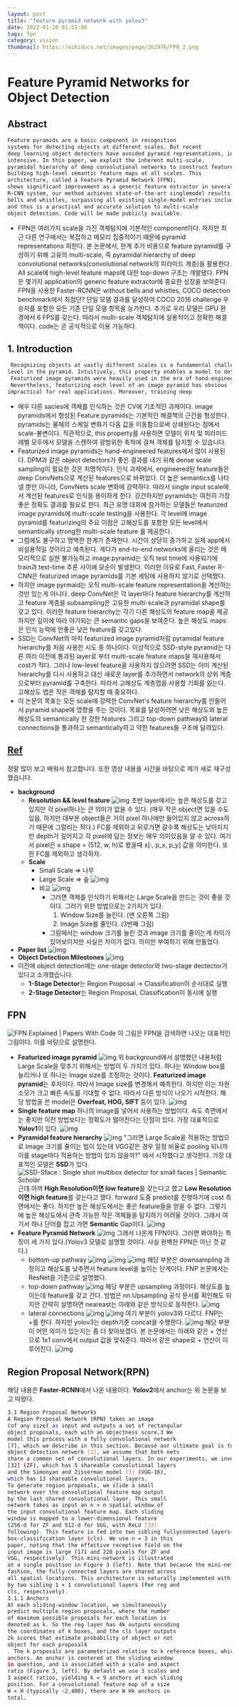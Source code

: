 ```yaml
---
layout: post
title: "feature pyramid network with yolov3"
date: 2022-01-20 01:55:00
tags: fpn
category: vision
thumbnail: https://wikidocs.net/images/page/162976/FPN_2.png
---
```




# Feature Pyramid Networks for Object Detection



## Abstract

```bash
Feature pyramids are a basic component in recognition
systems for detecting objects at different scales. But recent
deep learning object detectors have avoided pyramid representations, in part because they are compute and memory
intensive. In this paper, we exploit the inherent multi-scale,
pyramidal hierarchy of deep convolutional networks to construct feature pyramids with marginal extra cost. A topdown architecture with lateral connections is developed for
building high-level semantic feature maps at all scales. This
architecture, called a Feature Pyramid Network (FPN),
shows significant improvement as a generic feature extractor in several applications. Using FPN in a basic Faster
R-CNN system, our method achieves state-of-the-art singlemodel results on the COCO detection benchmark without
bells and whistles, surpassing all existing single-model entries including those from the COCO 2016 challenge winners. In addition, our method can run at 6 FPS on a GPU
and thus is a practical and accurate solution to multi-scale
object detection. Code will be made publicly available.
```

- FPN은 여러가지 scale을 가진 객체탐지에 기본적인 component이다. 하지만 최근 다른 연구에서는 복잡하고 메모리 집중적이기 때문에 pyramid representations 피한다. 본 논문에서, 한계 추가 비용으로 feature pyramid를 구성하기 위해 고유의 multi-scale, 즉 pyramidal hierarchy of deep convolutional networks(convolutional network의 피라미드 계층)을 활용한다. All scale에 high-level feature maps에 대한 top-down 구조는 개발됐다.  FPN은  몇가지 application의 generic feature extractor에 중요한 성장을 보여준다. FPN을 사용한 Faster-RCNN은 without bells and whistles, COCO detection benchmark에서 최첨단? 단일 모델 결과를 달성하여 COCO 2016 challenge 우승자를 포함한 모든 기존 단일 모델 항목을 능가한다. 추가로 우리 모델은 GPU 환경에서 6 FPS를 갖는다. 따라서 multi-scale 객체탐지에 실용적이고 정확한 해결책이다. code는 곧 공식적으로 이용 가능하다.

## 1. Introduction

```bash
 Recognizing objects at vastly different scales is a fundamental challenge in computer vision. Feature pyramids built upon image pyramids (for short we call these featurized image pyramids) form the basis of a standard solution [1] (Fig. 1(a)). These pyramids are scale-invariant in the sense that an object’s scale change is offset by shifting its
level in the pyramid. Intuitively, this property enables a model to detect objects across a large range of scales by scanning the model over both positions and pyramid levels.
 Featurized image pyramids were heavily used in the era of hand-engineered features [5, 25]. They were so critical that object detectors like DPM [7] required dense scale sampling to achieve good results (e.g., 10 scales per octave). For recognition tasks, engineered features have largely been replaced with features computed by deep convolutional networks (ConvNets) [19, 20]. Aside from being capable of representing higher-level semantics, ConvNets are also more robust to variance in scale and thus facilitate recognition from features computed on a single input scale [15, 11, 29] (Fig. 1(b)). But even with this robustness, pyramids are still needed to get the most accurate results. All recent top entries in the ImageNet [33] and COCO [21] detection challenges use multi-scale testing on featurized image pyramids (e.g., [16, 35]). The principle advantage of featurizing each level of an image pyramid is that it produces a multi-scale feature representation in which all levels are semantically strong, including the high-resolution levels.
 Nevertheless, featurizing each level of an image pyramid has obvious limitations. Inference time increases considerably (e.g., by four times [11]), making this approach
impractical for real applications. Moreover, training deep 
```

- 매우 다른 sacles에 객체를 인식하는 것은 CV에 기초적인 과제이다. image pyramids에서 형성된 Feature pyramids는 기본적인 해결책의 근간을 형성한다.  pyramids는 물체의 스케일 변화가 다음 값을 이동함으로써 상쇄된다는 점에서 scale-불변이다. 직관적으로, this property를 사용하면 모델이 위치 및 피라미드 레벨 모두에서 모델을 스캔하여 광범위한 축척에 걸쳐 객체를 탐지할 수 있습니다.
- Featurized image pyramids는 hand-engineered features에서 많이 사용된다. DPM과 같은 object detectors가 좋은 결과를 내기 위해 dense scale sampling이 필요한 것은 치명적이다. 인식 과제에서, engineered된 feature들은 deep ConvNets으로 계산된 features으로 바뀌었다. 더 높은 semantics를 나타낼 뿐만 아니라, ConvNets scale 변화에 강력하다. 따라서 single input scale에서 계산된 features로 인식을 용이하게 한다. 강건하지만 pyramids는 여전히 가장 좋은 정확도 결과를 필요로 한다. 최근 유명 대회에 참가하는 모델들은 featurized image pyramids에 multi-scale testing을 사용한다. 각 level에 image pyramid를 featurizing의  주요 이점은 고해상도를 포함한 모든 level에서 semantically strong한 multi-scale feature 를 제공한다.
- 그럼에도 불구하고 명백한 한계가 존재한다. 시간이 상당히 증가하고 실제 app에서 비실용적일 것이라고 예측된다. 게다가 end-to-end networks에 올리는 것은 메모리적으로 실현 불가능하고 image pyramid는 오직 test time에 사용되기에 train과 test-time 추론 사이에 모순이 발생한다. 이러한 이유로 Fast, Faster R-CNN은 featurized image pyramids를 기본 세팅에 사용하지 않기로 선택했다. 
- 하지만 image pyrmaid는 오직 multi-scale feature representation을 계산하는 것만 있는게 아니다. deep ConvNet은 각 layer마다 feature hierarchy를 계산하고 feature 계층을 subsampling은 고유한 multi-scale과 pyramidal shape를 갖고 있다. 이러한 feature hierarchy는 각기 다른 해상도의 feature map을 제공하지만 깊이에 따라 야기되는 큰 semantic gaps을 보여준다. 높은 해상도 maps은 인식 능력에 안좋은 낮은 feature를 갖고있다.
- SSD는 ConvNet의 마치 featurized image pyramid처럼 pyramidal feature hierarchy를 처음 사용한 시도 중 하나이다. 이상적으로 SSD-style pyramid는 다른 여러 이전에 통과된 layer로 부터 multi-scale feature maps을 재사용해서 cost가 적다. 그러나 low-level feature을 사용하지 않으려면 SSD는 이미 계산된 hierarchy를 다시 사용하고 대신 새로운 layer를 추가하면서 network의 상위 계층으로부터 pyramid를 구축한다. 따라서 고해상도 계층맵을 사용할 기회를 잃는다. 고해상도 맵은 작은 객체를 탐지할 때 중요하다.
- 이 논문의 목표는 모든 scale에 강력한 ConvNet's feature hierarchy를 만들어서 pyramid shape에 영향을 주는 것이다. 목표를 달성하려면 낮은 해상도와 높은 해상도의 semantically 한 강한 features 그리고 top-down pathway와 lateral connections을 통과하고 semantically하고 약한 features들 구조에 달려있다.





## [Ref](https://youtu.be/r3U9MJslg5g)

정말 많이 보고 배워서 참고합니다. 또한 영상 내용을 시간을 바탕으로 제가 새로 재구성했습니다.



- **background**
  - **Resolution && level feature**
    ![img](https://cdn.discordapp.com/attachments/904717831940239403/932669533649535026/unknown.png)
    초반 layer에서는 높은 해상도를 갖고 있지만 각 pixel하나는 큰 의미가 없을 수 있다. (매우 작은 object면 있을 수도 있음. 하지만 대부분 object들은 거의 pixel 하나에만 들어있지 않고 across하기 때문에 그럴리는 적다.) FC를 제외하고 뒤로가면 갈수록 해상도는 낮아지지만 depth가 깊어지고 각 pixel에 담는 정보는 매우 의미있음을 알 수 있다.
    여기서 pixel은 x.shape = (512,  w, h)로 봤을때 x[:, p_x, p_y] 값을 의미한다. 또한 FC를 제외하고 생각하자.
  - **Scale**
    - Small Scale => 나무
    - Large Scale => 숲
      ![img](https://cdn.discordapp.com/attachments/904717831940239403/932661190805561415/unknown.png)
    - 비교
      ![img](https://cdn.discordapp.com/attachments/904717831940239403/932662734804357160/unknown.png)
      - 그러면 객체를 인식하기 위해서는 Large Scale을 만드는 것이 좋을 것이다. 그러기 위한 방법으로는 2가지가 있다.
      	1. Window Size를 늘린다. (맨 오른쪽 그림)
      	2. Image Size를 줄인다. (3번째 그림)
      - 그림에서는 window 크기를 늘린 것과 image 크기를 줄이는게 차이가 있어보이지만 사실은 차이가 없다. 의미만 부여하기 위해 만들었다.
- **Paper list**
  ![img](https://github.com/hoya012/deep_learning_object_detection/raw/master/assets/deep_learning_object_detection_history.PNG)
- **Object Detection Milestones**
  ![img](https://user-images.githubusercontent.com/31475037/75324222-d2612f80-58b9-11ea-8ae5-e1ad0e1ccfd5.png)
- 이전에 object detection에는 one-stage detector와 two-stage dectector가 있다고 소개했습니다.
  - **1-Stage Detector**는 Region Proposal -> Classification이 순서대로 실행
  - **2-Stage Detector**는 Region Proposal, Classification이 동시에 실행



## FPN

![FPN Explained | Papers With Code](https://production-media.paperswithcode.com/methods/new_teaser_TMZlD2J.jpg)
 이 그림은 FPN을 검색하면 나오는 대표적인 그림이다. 이를 바탕으로 설명한다.
- **Featurized image pyramid**
  ![img](https://cdn.discordapp.com/attachments/904717831940239403/932665573559640134/unknown.png)
  위 background에서 설명했던 내용처럼 Large Scale을 맞추기 위해서는 방법이 두 가지가 있다. 하나는 Window box를 늘리거나 또 하나는 Image size를 조정하는 것이다. **Featurized image pyramid**는 후자이다. 따라서 Image size를 변경해서 예측한다. 하지만 이는 자원소모가 크고 빠른 속도를 기대할 수 없다. 따라서 다른 방식이 나오기 시작한다. 해당 방법을 쓴 model은 **Overfeat, HOG, SIFT** 등이 있다.
  ![img](https://blog.kakaocdn.net/dn/mr4Lo/btqPe13oMhP/pK4EWkPsTbHELwJGcdMIT0/img.jpg)
- **Single feature map**
  하나의 image를 넣어서 사용하는 방법이다.  속도 측면에서는 좋지만 이전 방법보다는 정확도가 떨어진다는 단점이 있다. 가장 대표적으로 **Yolov1**이 있다.
  ![img](https://curt-park.github.io/images/yolo/Figure3.JPG)
- **Pyramidal feature hierarchy**
  ![img](https://cdn.discordapp.com/attachments/904717831940239403/932670820235509810/unknown.png)
  "그러면 Large Scale을 적용하는 방법으로 Image 크기를 줄이는 법이 있는데 VGG같은 경우 일정 비율로 pooling 되니까 이를 stage마다 적용하는 방법이 있지 않을까?" 에서 시작했다고 생각한다. 가장 대표적인 모델은 **SSD**가 있다.
  ![SSD-Sface : Single shot multibox detector for small faces | Semantic Scholar](https://d3i71xaburhd42.cloudfront.net/4e27fec1703408d524d6b7ed805cdb6cba6ca132/19-Figure3.1-1.png)
  근데 아까 **High Resolution이면 low feature**를 갖는다고 했고 **Low Resolution이면 high feature**를 갖는다고 했다.  forward 도중 predict를 진행하기에 cost 측면에서는 좋다. 하지만 높은 해상도에서는 좋은 feature들을 얻을 수 없다. 그렇기에 높은 해상도에서 관측 가능한 작은 객체들을 탐지하기 어려울 것이다.
  그래서 여기서 하나 단어를 잡고 가면 **Semantic** Gap이다.
  ![img](https://cdn.discordapp.com/attachments/904717831940239403/932675643722838077/unknown.png)
- **Feature Pyramid Network**
  ![img](https://cdn.discordapp.com/attachments/904717831940239403/932676070908502046/unknown.png)
  그래서 나온게 FPN이다.  그러면 봐야하는 특징이 세 가지 있다.(Yolov3 모델로 설명할 것이다. 사실 완벽한 FPN은 아닌 것 같다.)
  - bottom-up pathway
    ![img](https://cdn.discordapp.com/attachments/904717831940239403/932682821896667236/unknown.png)
    ![img](https://cdn.discordapp.com/attachments/904717831940239403/932682880541392977/unknown.png)
    ![img](https://cdn.discordapp.com/attachments/904717831940239403/932678088419061810/unknown.png)
    해당 부분은 downsampling 과정이고 해상도를 낮추면서 feature level을 높이는 단계이다. FNP 논문에서는 ResNet을 기준으로 설명했다.
  - top-down pathway
    ![img](https://cdn.discordapp.com/attachments/904717831940239403/932678088419061810/unknown.png)
    해당 부분은 upsampling 과정이다. 해상도를 높이는데 feature를 갖고 간다. 방법은 nn.Upsampling 공식 문서를 확인해도 되지만 간략히 설명하면 neareast는 아래와 같은 방식으로 동작한다.
    ![img](https://cdn.discordapp.com/attachments/904717831940239403/932680429964787712/unknown.png)
  - lateral connections
    ![img](https://cdn.discordapp.com/attachments/904717831940239403/932683196317970502/unknown.png)
    ![img](https://cdn.discordapp.com/attachments/904717831940239403/932678851274879056/unknown.png)
    여기 부분이 yolov3와 다르다. FNP는 +를 한다. 하지만 yolov3는 depth기준 concat을 수행한다.
    ![img](https://cdn.discordapp.com/attachments/904717831940239403/932681564372992052/unknown.png)
    해당 부분이 어떤 의미가 있는지는 좀 더 찾아보겠다.
    본 논문에서는 아래와 같은 + 연산으로 1x1 conv에서 output 값을 맞춰준다. 따라서 같은 shape로 + 연산이 이루어진다.
    ![img](https://blog.kakaocdn.net/dn/0ela2/btqUsdFXuAe/zSFO8k1p1JIbMoz5vWi75k/img.png)





## Region Proposal Network(RPN)

해당 내용은 **Faster-RCNN**에서 나온 내용이다. **Yolov2**에서 anchor는 위 논문을 보고 따왔다. 

```bash
3.1 Region Proposal Networks
A Region Proposal Network (RPN) takes an image
(of any size) as input and outputs a set of rectangular
object proposals, each with an objectness score.3 We
model this process with a fully convolutional network
[7], which we describe in this section. Because our ultimate goal is to share computation with a Fast R-CNN
object detection network [2], we assume that both nets
share a common set of convolutional layers. In our experiments, we investigate the Zeiler and Fergus model
[32] (ZF), which has 5 shareable convolutional layers
and the Simonyan and Zisserman model [3] (VGG-16),
which has 13 shareable convolutional layers.
To generate region proposals, we slide a small
network over the convolutional feature map output
by the last shared convolutional layer. This small
network takes as input an n × n spatial window of
the input convolutional feature map. Each sliding
window is mapped to a lower-dimensional feature
(256-d for ZF and 512-d for VGG, with ReLU [33]
following). This feature is fed into two sibling fullyconnected layers—a box-regression layer (reg) and a
box-classification layer (cls). We use n = 3 in this
paper, noting that the effective receptive field on the
input image is large (171 and 228 pixels for ZF and
VGG, respectively). This mini-network is illustrated
at a single position in Figure 3 (left). Note that because the mini-network operates in a sliding-window
fashion, the fully-connected layers are shared across
all spatial locations. This architecture is naturally implemented with an n×n convolutional layer followed
by two sibling 1 × 1 convolutional layers (for reg and
cls, respectively).
3.1.1 Anchors
At each sliding-window location, we simultaneously
predict multiple region proposals, where the number
of maximum possible proposals for each location is
denoted as k. So the reg layer has 4k outputs encoding
the coordinates of k boxes, and the cls layer outputs
2k scores that estimate probability of object or not
object for each proposal4
. The k proposals are parameterized relative to k reference boxes, which we call
anchors. An anchor is centered at the sliding window
in question, and is associated with a scale and aspect
ratio (Figure 3, left). By default we use 3 scales and
3 aspect ratios, yielding k = 9 anchors at each sliding
position. For a convolutional feature map of a size
W × H (typically ∼2,400), there are W Hk anchors in
total.
```
